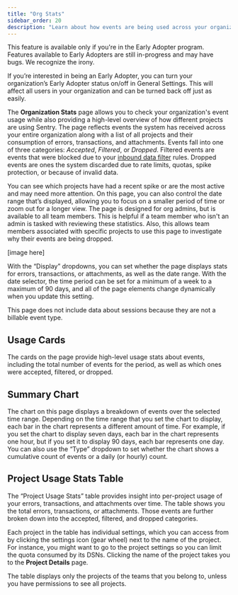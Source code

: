 ```yaml
---
title: "Org Stats"
sidebar_order: 20
description: "Learn about how events are being used across your organization."
---
```


<Note>

This feature is available only if you're in the Early Adopter program. Features available to Early Adopters are still in-progress and may have bugs. We recognize the irony.

If you’re interested in being an Early Adopter, you can turn your organization’s Early Adopter status on/off in General Settings. This will affect all users in your organization and can be turned back off just as easily.

</Note>

The **Organization Stats** page allows you to check your organization's event usage while also providing a high-level overview of how different projects are using Sentry. The page reflects events the system has received across your entire organization along with a list of all projects and their consumption of errors, transactions, and attachments. Events fall into one of three categories: *Accepted*, *Filtered*, or *Dropped*. Filtered events are events that were blocked due to your [inbound data filter](/product/data-management-settings/filtering/) rules. Dropped events are ones the system discarded due to rate limits, quotas, spike protection, or because of invalid data.

You can see which projects have had a recent spike or are the most active and may need more attention. On this page, you can also control the date range that’s displayed, allowing you to focus on a smaller period of time or zoom out for a longer view. The page is designed for org admins, but is available to all team members. This is helpful if a team member who isn't an admin is tasked with reviewing these statistics. Also, this allows team members associated with specific projects to use this page to investigate why their events are being dropped.

[image here]

With the “Display” dropdowns, you can set whether the page displays stats for errors, transactions, or attachments, as well as the date range. With the date selector, the time period can be set for a minimum of a week to a maximum of 90 days, and all of the page elements change dynamically when you update this setting.

<Note>

This page does not include data about sessions because they are not a billable event type.

</Note>

## Usage Cards

The cards on the page provide high-level usage stats about events, including the total number of events for the period, as well as which ones were accepted, filtered, or dropped. 

## Summary Chart

The chart on this page displays a breakdown of events over the selected time range. Depending on the time range that you set the chart to display, each bar in the chart represents a different amount of time. For example, if you set the chart to display seven days, each bar in the chart represents one hour, but if you set it to display 90 days, each bar represents one day. You can also use the “Type” dropdown to set whether the chart shows a cumulative count of events or a daily (or hourly) count.

## Project Usage Stats Table

The “Project Usage Stats” table provides insight into per-project usage of your errors, transactions, and attachments over time. The table shows you the total errors, transactions, or attachments. Those events are further broken down into the accepted, filtered, and dropped categories.

Each project in the table has individual settings, which you can access from by clicking the settings icon (gear wheel) next to the name of the project. For instance, you might want to go to the project settings so you can limit the quota consumed by its DSNs. Clicking the name of the project takes you to the **Project Details** page.

The table displays only the projects of the teams that you belong to, unless you have permissions to see all projects.
